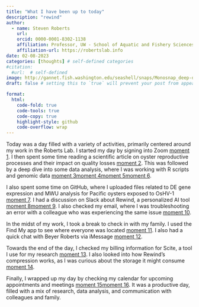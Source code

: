 ```yaml
---
title: "What I have been up to today"
description: "rewind"
author:
  - name: Steven Roberts
    url: 
    orcid: 0000-0001-8302-1138
    affiliation: Professor, UW - School of Aquatic and Fishery Sciences
    affiliation-url: https://robertslab.info
date: 02-08-2023
categories: [thoughts] # self-defined categories
#citation: 
  #url:  # self-defined
image: http://gannet.fish.washington.edu/seashell/snaps/Monosnap_deep-dive__RStudio_Server_2023-11-03_06-26-50.png # finding a good image
draft: false # setting this to `true` will prevent your post from appearing on your listing page until you're ready!

format:
  html:
    code-fold: true
    code-tools: true
    code-copy: true
    highlight-style: github
    code-overflow: wrap
---
```


Today was a day filled with a variety of activities, primarily centered around my work in the Roberts Lab. I started my day by signing into Zoom [moment 1](rewindai://show-moment?source=askRewindCitation&timestamp=1707432535.639&citationSource=inline). I then spent some time reading a scientific article on oyster reproductive processes and their impact on quality losses [moment 2](rewindai://show-moment?source=askRewindCitation&timestamp=1707433027.613&citationSource=inline). This was followed by a deep dive into some data analysis, where I was working with R scripts and genomic data [moment 3](rewindai://show-moment?source=askRewindCitation&timestamp=1707432585.605&citationSource=inline)[moment 4](rewindai://show-moment?source=askRewindCitation&timestamp=1707434521.666&citationSource=inline)[moment 5](rewindai://show-moment?source=askRewindCitation&timestamp=1707429879.705&citationSource=inline)[moment 6](rewindai://show-moment?source=askRewindCitation&timestamp=1707429749.645&citationSource=inline).

I also spent some time on GitHub, where I uploaded files related to DE gene expression and MWU analysis for Pacific oysters exposed to OsHV-1 [moment 7](rewindai://show-moment?source=askRewindCitation&timestamp=1707435213.688&citationSource=inline). I had a discussion on Slack about Rewind, a personalized AI tool [moment 8](rewindai://show-moment?source=askRewindCitation&timestamp=1707434939.676&citationSource=inline)[moment 9](rewindai://show-moment?source=askRewindCitation&timestamp=1707435089.671&citationSource=inline). I also checked my email, where I was troubleshooting an error with a colleague who was experiencing the same issue [moment 10](rewindai://show-moment?source=askRewindCitation&timestamp=1707435129.677&citationSource=inline).

In the midst of my work, I took a break to check in with my family. I used the Find My app to see where everyone was located [moment 11](rewindai://show-moment?source=askRewindCitation&timestamp=1707434518.904&citationSource=inline). I also had a quick chat with Beyer Roberts via iMessage [moment 12](rewindai://show-moment?source=askRewindCitation&timestamp=1707434511.666&citationSource=inline).

Towards the end of the day, I checked my billing information for Scite, a tool I use for my research [moment 13](rewindai://show-moment?source=askRewindCitation&timestamp=1707435221.704&citationSource=inline). I also looked into how Rewind's compression works, as I was curious about the storage it might consume [moment 14](rewindai://show-moment?source=askRewindCitation&timestamp=1707435223.703&citationSource=inline).

Finally, I wrapped up my day by checking my calendar for upcoming appointments and meetings [moment 15](rewindai://show-moment?source=askRewindCitation&timestamp=1707433063.625&citationSource=inline)[moment 16](rewindai://show-moment?source=askRewindCitation&timestamp=1707434523.661&citationSource=inline). It was a productive day, filled with a mix of research, data analysis, and communication with colleagues and family.
